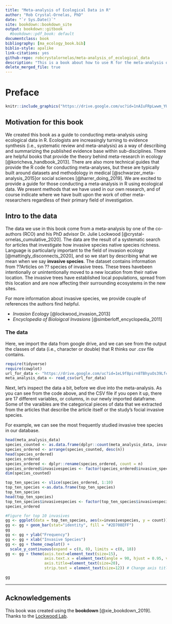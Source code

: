 ```yaml
--- 
title: "Meta-analysis of Ecological Data in R"
author: "Rob Crystal-Ornelas, PhD"
date: "`r Sys.Date()`"
site: bookdown::bookdown_site
output: bookdown::gitbook
  #bookdown::pdf_book: default
documentclass: book
bibliography: [ma_ecology_book.bib]
biblio-style: apalike
link-citations: yes
github-repo: robcrystalornelas/meta-analysis_of_ecological_data
description: "This is a book about how to use R for the meta-analysis of ecological data"
delete_merged_file: true
---
```


# Preface {-}

```r
knitr::include_graphics("https://drive.google.com/uc?id=1nAIuFRpLwwm_YU1bxBX6fHOVRAm971ar")
```

## Motivation for this book {-}

We created this book as a guide to conducting meta-analysis using ecological data in R.  Ecologists are increasingly turning to evidence synthesis (i.e., systematic review and meta-analysis) as a way of describing and summarizing the published evidence base within sub-disciplines.  There are helpful books that provide the theory behind meta-research in ecology [@koricheva_handbook_2013]. There are also more technical guides that provide the R code for conducting meta-analyses, but these are typically built around datasets and methodology in medical [@schwarzer_meta-analysis_2015]or social sciences [@harrer_doing_2019]. We are excited to provide a guide for those conducting a meta-analysis in R using ecological data.  We present methods that we have used in our own research, and of course indicate where we have built upon the work of other meta-researchers regardless of their primary field of investigation.

## Intro to the data {-}

The data we use in this book come from a meta-analysis by one of the co-authors (RCO) and his PhD advisor Dr. Julie Lockwood [@crystal-ornelas_cumulative_2020]. The data are the result of a systematic search for articles that investigate how invasive species native species richness. Language is particularly important to the field of invasion ecology [@mattingly_disconnects_2020], and so we start by describing what we mean when we say **invasive species**. The dataset contains information from ??Articles on ?? species of invasive trees. These trees havebeen intentionally or unintentionally moved to a new location from their native location.  The invasive trees have established local populations, spread from this location and are now affecting their surrounding ecosystems in the new sites.

For more information about invasive species, we provide couple of references  the authors find helpful.

- *Invasion Ecology* [@lockwood_invasion_2013]
- *Encyclopedia of Bioloigcal Invasions* [@simberloff_encyclopedia_2011]

### The data {-}
Here, we import the data from google drive, and we can see from the output the classes of data (i.e., character or double) that R thinks our .csv file contains.
```r
require(tidyverse)
require(cowplot)
url_for_data <- "https://drive.google.com/uc?id=1eL9f8pirn8TBhyuOs39Lfcpd3TYruvDG"
meta_analysis_data <- read_csv(url_for_data)
```
Next, let's inspect the data a bit, before we dive into the meta-analysis.  As you can see from the code above, and the CSV file if you open it up, there are 17 different variables, or columns, in our newly imported dataframe. Some of the varaibles are the categorical pieces of data that we extracted from the articles that describe the article itself or the study's focial invasive species.

For example, we can see the most frequently studied invasive tree species in our database.

```r
head(meta_analysis_data)
species_counted <- as.data.frame(dplyr::count(meta_analysis_data, invasive_species_common_name))
species_ordered <- arrange(species_counted, desc(n))
head(species_ordered)
species_ordered
species_ordered <- dplyr::rename(species_ordered, count = n)
species_ordered$invasivespecies <- factor(species_ordered$invasive_species_common_name, levels = species_ordered$invasive_species_common_name[order(-species_ordered$count)])
dim(species_counted)

top_ten_species <- slice(species_ordered, 1:10)
top_ten_species <-as.data.frame(top_ten_species)
top_ten_species
head(top_ten_species)
top_ten_species$invasivespecies <- factor(top_ten_species$invasivespecies, levels = top_ten_species$invasivespecies[order(-top_ten_species$count)])
species_ordered

#Figure for top 10 invasives
gg <- ggplot(data = top_ten_species, aes(x=invasivespecies, y = count))
gg <- gg + geom_bar(stat="identity", fill = "#2D708EFF")
gg
gg <- gg + ylab("Frequency")
gg <- gg + xlab("Invasive Species")
gg <- gg + theme_cowplot() +
  scale_y_continuous(expand = c(0, 0), limits = c(0, 18))
gg <- gg + theme(axis.text=element_text(size=15),
                 axis.text.x = element_text(angle = 90, hjust = 0.95, vjust = .5),# Change tick mark label size
                 axis.title=element_text(size=20),
                 strip.text = element_text(size=12)) # Change axis title size
```
```r
gg
```

--- 
## Acknowledgements {-}
This book was created using the **bookdown** [@xie_bookdown_2019]. Thanks to the [Lockwood Lab](https://www.lockwoodlab.com).

